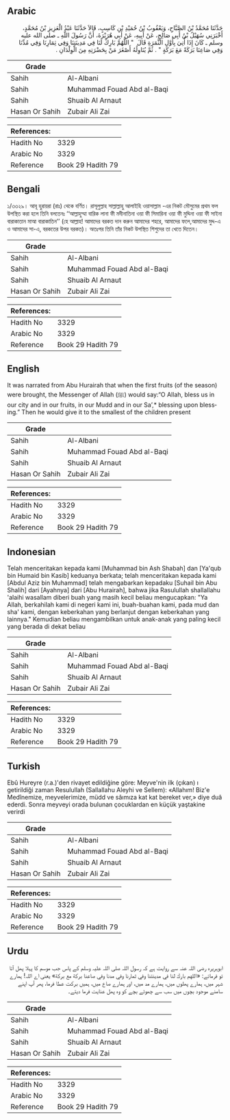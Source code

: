 ## Arabic


<div dir="rtl" lang="ar" style={{fontSize:'larger',backgroundColor:'#f8f9fa',padding:20}}>
حَدَّثَنَا مُحَمَّدُ بْنُ الصَّبَّاحِ، وَيَعْقُوبُ بْنُ حُمَيْدِ بْنِ كَاسِبٍ، قَالاَ حَدَّثَنَا عَبْدُ الْعَزِيزِ بْنُ مُحَمَّدٍ، أَخْبَرَنِي سُهَيْلُ بْنُ أَبِي صَالِحٍ، عَنْ أَبِيهِ، عَنْ أَبِي هُرَيْرَةَ، أَنَّ رَسُولَ اللَّهِ ـ صلى الله عليه وسلم ـ كَانَ إِذَا أُتِيَ بِأَوَّلِ الثَّمَرَةِ قَالَ ‏ "‏ اللَّهُمَّ بَارِكْ لَنَا فِي مَدِينَتِنَا وَفِي ثِمَارِنَا وَفِي مُدِّنَا وَفِي صَاعِنَا بَرَكَةً مَعَ بَرَكَةٍ ‏"‏ ‏.‏ ثُمَّ يُنَاوِلُهُ أَصْغَرَ مَنْ بِحَضْرَتِهِ مِنَ الْوِلْدَانِ ‏.‏
</div>
<div style={{backgroundColor:'#f8f9fa',padding:20, marginBottom: 10}}><table> <thead> <tr> <th>Grade</th> <th></th> </tr> </thead> <tbody> <tr><td>Sahih</td><td>Al-Albani</td></tr><tr><td>Sahih</td><td>Muhammad Fouad Abd al-Baqi</td></tr><tr><td>Sahih</td><td>Shuaib Al Arnaut</td></tr><tr><td>Hasan Or Sahih</td><td>Zubair Ali Zai</td></tr></tbody></table><table> <thead> <tr> <th>References:</th> <th></th> </tr> </thead> <tbody><tr><td>Hadith No</td><td>3329</td></tr><tr><td>Arabic No</td><td>3329</td></tr><tr><td>Reference</td><td>Book 29 Hadith 79</td></tr></tbody></table></div>

## Bengali


<div dir="ltr" lang="bn" style={{fontSize:'larger',backgroundColor:'#f8f9fa',padding:20}}>
১/৩৩২৯। আবূ হুরায়রা (রাঃ) থেকে বর্ণিত। রাসূলুল্লাহ সাল্লাল্লাহু আলাইহি ওয়াসাল্লাম -এর নিকট মৌসুমের প্রথম ফল উপস্থিত করা হলে তিনি বলতেনঃ ‘‘আল্লাহুম্মা বারিক লানা ফী মদীনাতিনা ওয়া ফী সিমারিনা ওয়া ফী মুদ্দিনা ওয়া ফী সাইনা বারাকাতান মাআ বারাকাতিন’’ (হে আল্লাহ! আমাদের বরকত দান করুন আমাদের শহরে, আমাদের ফলে,আমাদের মুদ্দ-এ ও আমাদের সা-এ, বরকতের উপর বরকত)। অতঃপর তিনি তাঁর নিকট উপস্থিত শিশুদের তা খেতে দিতেন।
</div>
<div style={{backgroundColor:'#f8f9fa',padding:20, marginBottom: 10}}><table> <thead> <tr> <th>Grade</th> <th></th> </tr> </thead> <tbody> <tr><td>Sahih</td><td>Al-Albani</td></tr><tr><td>Sahih</td><td>Muhammad Fouad Abd al-Baqi</td></tr><tr><td>Sahih</td><td>Shuaib Al Arnaut</td></tr><tr><td>Hasan Or Sahih</td><td>Zubair Ali Zai</td></tr></tbody></table><table> <thead> <tr> <th>References:</th> <th></th> </tr> </thead> <tbody><tr><td>Hadith No</td><td>3329</td></tr><tr><td>Arabic No</td><td>3329</td></tr><tr><td>Reference</td><td>Book 29 Hadith 79</td></tr></tbody></table></div>

## English


<div dir="ltr" lang="en" style={{fontSize:'larger',backgroundColor:'#f8f9fa',padding:20}}>
It was narrated from Abu Hurairah that when the first fruits (of the season) were brought, the Messenger of Allah (ﷺ) would say:“O Allah, bless us in our city and in our fruits, in our Mudd and in our Sa’,* blessing upon blessing.” Then he would give it to the smallest of the children present
</div>
<div style={{backgroundColor:'#f8f9fa',padding:20, marginBottom: 10}}><table> <thead> <tr> <th>Grade</th> <th></th> </tr> </thead> <tbody> <tr><td>Sahih</td><td>Al-Albani</td></tr><tr><td>Sahih</td><td>Muhammad Fouad Abd al-Baqi</td></tr><tr><td>Sahih</td><td>Shuaib Al Arnaut</td></tr><tr><td>Hasan Or Sahih</td><td>Zubair Ali Zai</td></tr></tbody></table><table> <thead> <tr> <th>References:</th> <th></th> </tr> </thead> <tbody><tr><td>Hadith No</td><td>3329</td></tr><tr><td>Arabic No</td><td>3329</td></tr><tr><td>Reference</td><td>Book 29 Hadith 79</td></tr></tbody></table></div>

## Indonesian


<div dir="ltr" lang="id" style={{fontSize:'larger',backgroundColor:'#f8f9fa',padding:20}}>
Telah menceritakan kepada kami [Muhammad bin Ash Shabah] dan [Ya'qub bin Humaid bin Kasib] keduanya berkata; telah menceritakan kepada kami [Abdul Aziz bin Muhammad] telah mengabarkan kepadaku [Suhail bin Abu Shalih] dari [Ayahnya] dari [Abu Hurairah], bahwa jika Rasulullah shallallahu 'alaihi wasallam diberi buah yang masih kecil beliau mengucapkan: "Ya Allah, berkahilah kami di negeri kami ini, buah-buahan kami, pada mud dan sha' kami, dengan keberkahan yang berlanjut dengan keberkahan yang lainnya." Kemudian beliau mengambilkan untuk anak-anak yang paling kecil yang berada di dekat beliau
</div>
<div style={{backgroundColor:'#f8f9fa',padding:20, marginBottom: 10}}><table> <thead> <tr> <th>Grade</th> <th></th> </tr> </thead> <tbody> <tr><td>Sahih</td><td>Al-Albani</td></tr><tr><td>Sahih</td><td>Muhammad Fouad Abd al-Baqi</td></tr><tr><td>Sahih</td><td>Shuaib Al Arnaut</td></tr><tr><td>Hasan Or Sahih</td><td>Zubair Ali Zai</td></tr></tbody></table><table> <thead> <tr> <th>References:</th> <th></th> </tr> </thead> <tbody><tr><td>Hadith No</td><td>3329</td></tr><tr><td>Arabic No</td><td>3329</td></tr><tr><td>Reference</td><td>Book 29 Hadith 79</td></tr></tbody></table></div>

## Turkish


<div dir="ltr" lang="tr" style={{fontSize:'larger',backgroundColor:'#f8f9fa',padding:20}}>
Ebû Hureyre (r.a.)'den rivayet edildiğine göre: Meyve'nin ilk (çıkan) ı getirildiği zaman Resulullah (Sallallahu Aleyhi ve Sellem): «Allahım! Biz'e Medînemize, meyvelerimize, müdd ve sâımıza kat kat bereket ver,» diye duâ ederdi. Sonra meyveyi orada bulunan çocuklardan en küçük yaştakine verirdi
</div>
<div style={{backgroundColor:'#f8f9fa',padding:20, marginBottom: 10}}><table> <thead> <tr> <th>Grade</th> <th></th> </tr> </thead> <tbody> <tr><td>Sahih</td><td>Al-Albani</td></tr><tr><td>Sahih</td><td>Muhammad Fouad Abd al-Baqi</td></tr><tr><td>Sahih</td><td>Shuaib Al Arnaut</td></tr><tr><td>Hasan Or Sahih</td><td>Zubair Ali Zai</td></tr></tbody></table><table> <thead> <tr> <th>References:</th> <th></th> </tr> </thead> <tbody><tr><td>Hadith No</td><td>3329</td></tr><tr><td>Arabic No</td><td>3329</td></tr><tr><td>Reference</td><td>Book 29 Hadith 79</td></tr></tbody></table></div>

## Urdu


<div dir="rtl" lang="ur" style={{fontSize:'larger',backgroundColor:'#f8f9fa',padding:20}}>
ابوہریرہ رضی اللہ عنہ سے روایت ہے کہ رسول اللہ صلی اللہ علیہ وسلم کے پاس جب موسم کا پہلا پھل آتا تو فرماتے: «اللهم بارك لنا في مدينتنا وفي ثمارنا وفي مدنا وفي صاعنا بركة مع بركة» یعنی اے اللہ! ہمارے شہر میں، ہمارے پھلوں میں، ہمارے مد میں، اور ہمارے صاع میں، ہمیں برکت عطا فرما، پھر آپ اپنے سامنے موجود بچوں میں سب سے چھوٹے بچے کو وہ پھل عنایت فرما دیتے۔
</div>
<div style={{backgroundColor:'#f8f9fa',padding:20, marginBottom: 10}}><table> <thead> <tr> <th>Grade</th> <th></th> </tr> </thead> <tbody> <tr><td>Sahih</td><td>Al-Albani</td></tr><tr><td>Sahih</td><td>Muhammad Fouad Abd al-Baqi</td></tr><tr><td>Sahih</td><td>Shuaib Al Arnaut</td></tr><tr><td>Hasan Or Sahih</td><td>Zubair Ali Zai</td></tr></tbody></table><table> <thead> <tr> <th>References:</th> <th></th> </tr> </thead> <tbody><tr><td>Hadith No</td><td>3329</td></tr><tr><td>Arabic No</td><td>3329</td></tr><tr><td>Reference</td><td>Book 29 Hadith 79</td></tr></tbody></table></div>